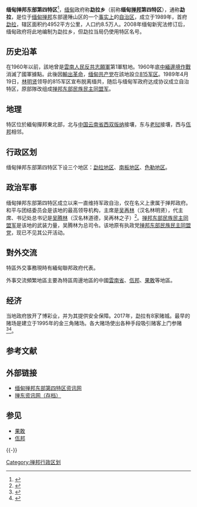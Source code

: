 
{{expand|time=2011-03-29T01:29:19+00:00}}

{{not|勐腊县|勐拉镇}}

{{Infobox geopolitical organisation
|conventional_long_name = 缅甸掸邦东部第四特区
|native_name = {{lang|my|ကိုးကန့်}}<br />勐拉
|common_name = 勐拉
|image_flag =Flag_of_the_NDAA.png
|alt_flag = 
|flag_type = 区旗
|image_coat =Emblem_of_Shan_State_Special_region_4.jpg
|alt_coat = 
|symbol_type = 区徽
|national_motto = 
|national_anthem = 
|image_map = 
|alt_map = 
|map_caption = 
|capital = [[勐拉|勐拉]]
|coordinates = {{coord|21|40|0|N|100|0|0|E|region:MM|display=inline,title}}
|largest_city = 
|official_languages = 
|national_languages = 
|regional_languages = 
|languages_type = 通用语言
|languages = [[漢語|漢語]][[西南官話|西南官話]][[雲南話|雲南話]]
|ethnic_groups = [[哈尼族|哈尼族]]、[[漢族|漢族]]、[[佤族|佤族]]、[[傣族|傣族]]等13個民族
|ethnic_groups_year = 
|demonym = 
|government_type =[[军事独裁|军事独裁]]<br>[[家族独裁|家族独裁]]
|leader_title1 = 和平与团结委员会主席
|leader_name1 = [[吴再林|吴再林]]
|leader_title2 = 地方行政管理委员会主席
|leader_name2 = [[岩相腊|岩相腊]]
|leader_title3 = [[掸邦东部民族民主同盟军|掸邦东部民族民主同盟军]]总司令
|leader_name3 = [[吴腾林|吴腾林]]
|sovereignty_type = 从缅甸获得自治
|established_event1 = 宣布自治
|established_date1 = 1989年4月19日
|established_event2 = 
|established_date2 = 
|area_rank = 
|area_magnitude = 
|area_km2 = 4952
|percent_water = 
|area_label = 
|area_footnote = 
|population_estimate = 85000
|population_estimate_rank = 
|population_estimate_year = 2013年
|population_census = 
|population_census_year = 
|population_density_km2 = 
|population_density_rank = 
|currency = [[人民币|人民币]]、[[泰铢|泰铢]]、[[缅元|缅元]]（实际通用货币）
|currency_code = 
|time_zone = [[缅甸标准时间|MMT]]
|utc_offset = +06:30
|drives_on = [[靠右行驶|靠右行驶]]
|calling_code = 实际使用：{{tel|86|691}}（[[西双版纳|西双版纳]]）
}}

'''缅甸掸邦东部第四特区'''<ref>{{Cite web |url=http://www.4tzx.com/portal.php?mod=view&aid=1084 |title=关于春节期间销售和燃放烟花爆竹的通告 |access-date=2018-02-11 |archive-url=https://web.archive.org/web/20180211131441/http://www.4tzx.com/portal.php?mod=view&aid=1084 |archive-date=2018-02-11 |dead-url=no }}</ref>，[[缅甸|缅甸]]政府称'''勐拉乡'''（前称'''缅甸[[掸邦|掸邦]]第四特区'''），通称'''勐拉'''，是位于[[缅甸|缅甸]][[掸邦|掸邦]]东部邊陲山区的一个[[事实上|事实上]]的[[自治区|自治区]]，成立于1989年，首府[[勐拉|勐拉]]，辖区面积约4952平方公里，人口约8.5万人。2008年缅甸新宪法修订后，缅甸政府将此地编制为勐拉乡，但勐拉当局仍使用特区名号。

== 历史沿革 ==
在1960年以前，該地曾是[[雲南人民反共志願軍|雲南人民反共志願軍]]第1軍駐地。{{R|:0|p=459}}1960年底[[中緬邊境作戰|中緬邊境作戰]]消滅了國軍據點。{{R|:0|p=249、250}}此後因[[輸出革命|輸出革命]]，[[缅甸共产党|缅甸共产党]]在該地設立[[緬甸共產黨815軍區|815军区]]。1989年4月19日，[[林明贤|林明贤]]领导的815军区宣布脱离缅共，随后与缅甸军政府达成协议成立自治特区，原部隊改组成[[掸邦东部民族民主同盟军|掸邦东部民族民主同盟军]]。

== 地理 ==
特区位於緬甸撣邦東北部，北与[[中国|中国]][[云南省|云南省]][[西双版纳|西双版纳]]接壤，东与[[老挝|老挝]]接壤，西与[[佤邦|佤邦]]相邻。

==行政区划==
缅甸掸邦东部第四特区下设三个地区：[[勐拉|勐拉地区]]、[[南板|南板地区]]、[[色勒_(缅甸)|色勒地区]]。

== 政治军事 ==
缅甸掸邦东部第四特区成立以来一直维持军政自治，仅在名义上隶属于掸邦政府。和平与团结委员会是该地的最高领导机构，主席是[[吴再林|吴再林]]（汉名林明贤），代主席、书记处总书记是[[吴腾林|吴腾林]]（汉名林道德，吴再林之子）<ref>{{Cite web |url=http://www.4tzx.com/portal.php?mod=view&aid=1527 |title=缅甸掸邦东部第四特区概况（前言） |access-date=2019-07-31 |archive-url=https://web.archive.org/web/20200602065940/http://www.4tzx.com/portal.php?mod=view&aid=1527 |archive-date=2020-06-02 |dead-url=no }}</ref>。[[掸邦东部民族民主同盟军|掸邦东部民族民主同盟军]]是该地的武装力量，吴腾林为总司令。该地原有执政党[[掸邦东部民族民主同盟党|掸邦东部民族民主同盟党]]，现已不见其公开活动。

== 對外交流 ==
特區外交事務現時有緬甸聯邦政府代表。

外事交流頻繁地區主要為特區周邊地區的中國[[雲南省|雲南省]]、[[佤邦|佤邦]]、[[果敢|果敢]]等地區。

==经济==
当地政府放开了博彩业，并为其提供安全保障。2017年，勐拉有8家赌城。最早的赌场是建立于1995年的金三角赌场。各大赌场使出各种手段吸引赌客上门参赌<ref>{{Cite web |url=http://mini.eastday.com/mobile/171003110654995.html |title=走进神秘缅甸小勐拉，赌场大街：中国人比当地人还多 |access-date=2018-03-03 |archive-url=https://web.archive.org/web/20180303225132/http://mini.eastday.com/mobile/171003110654995.html |archive-date=2018-03-03 |dead-url=no }}</ref><ref>{{Cite web |url=http://world.huanqiu.com/exclusive/2014-03/4893311.html |title=美媒：缅甸勐拉小城治理混乱 危及中缅边境 |access-date=2018-03-03 |archive-url=https://web.archive.org/web/20180303225138/http://world.huanqiu.com/exclusive/2014-03/4893311.html |archive-date=2018-03-03 |dead-url=no }}</ref>。

== 参考文献 ==
{{Reflist|
<ref name=":0">{{cite book|author =覃怡輝 | title=《金三角國軍血淚史 1950-1981》| publisher = [[聯經出版|聯經出版]] | date =2009-08-28 | ISBN =978-986-019-491-3 |work = 中研院叢書}}</ref>

}}

== 外部链接 ==
* [http://www.4tzx.com/portal.php 缅甸掸邦东部第四特区资讯网]
* [https://web.archive.org/web/20131205073459/http://www.shan-state.com/ 掸东资讯网（存档）]

== 参见 ==
* [[果敢|果敢]]
* [[佤邦|佤邦]]
{{-}}
{{缅甸行政区划}}
[[Category:掸邦行政区划|Category:掸邦行政区划]]